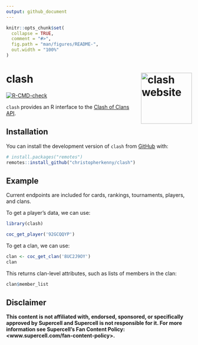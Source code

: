 ```yaml
---
output: github_document
---
```


<!-- README.md is generated from README.Rmd. Please edit that file -->

```r
knitr::opts_chunk$set(
  collapse = TRUE,
  comment = "#>",
  fig.path = "man/figures/README-",
  out.width = "100%"
)
```

# clash <a href="http://christophertkenny.com/clash/"><img src="man/figures/logo.png" align="right" height="138" alt="clash website" /></a>

<!-- badges: start -->
[![R-CMD-check](https://github.com/christopherkenny/clash/actions/workflows/R-CMD-check.yaml/badge.svg)](https://github.com/christopherkenny/clash/actions/workflows/R-CMD-check.yaml)
<!-- badges: end -->

`clash` provides an R interface to the [Clash of Clans
API](https://developer.clashofclans.com/#/).

## Installation

You can install the development version of `clash` from
[GitHub](https://github.com/) with:

``` r
# install.packages("remotes")
remotes::install_github("christopherkenny/clash")
```

## Example

Current endpoints are included for cards, rankings, tournaments, players, and clans.

To get a player’s data, we can use:

```r
library(clash)

coc_get_player('92GCQQYP')
```

To get a clan, we can use:

```r
clan <- coc_get_clan('8UC2J9OY')
clan
```
This returns clan-level attributes, such as lists of members in the clan:

```r
clan$member_list
```


## Disclaimer

**This content is not affiliated with, endorsed, sponsored, or
specifically approved by Supercell and Supercell is not responsible for
it. For more information see Supercell’s Fan Content Policy:
\<www.supercell.com/fan-content-policy\>.**
